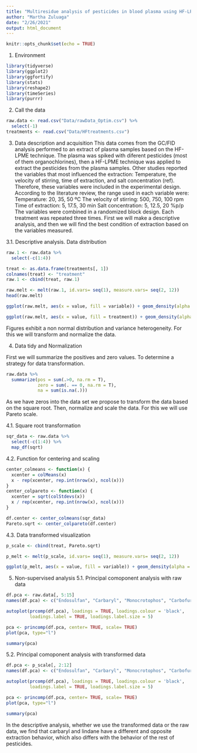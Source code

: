 ```yaml
---
title: "Multiresidue analysis of pesticides in blood plasma using HF-LPME"
author: "Martha Zuluaga"
date: "2/26/2021"
output: html_document
---
```


```r
knitr::opts_chunk$set(echo = TRUE)
```

1. Environment
```r
library(tidyverse)
library(ggplot2)
library(ggfortify)
library(stats)
library(reshape2)
library(timeSeries)
library(purrr)
```

2. Call the data 
```r
raw.data <- read.csv("Data/rawData_Optim.csv") %>% 
  select(-1)
treatments <- read.csv("Data/HFtreatments.csv")
```

3. Data description and acquisition
This data comes from the GC/FID analysis performed to an extract of plasma samples based on the HF-LPME technique. 
The plasma was spiked with diferent pesticides (most of them organochlorines), then a HF-LPME technique was applied to extract the pesticides from the plasma samples. 
Other studies reported the variables that most influenced the extraction: Temperature, the velocity of stirring, time of extraction, and salt concentration (ref). Therefore, these variables were included in the experimental design.
According to the literature review, the range used in each variable were: 
Temperature: 20, 35, 50 ºC
The velocity of stirring: 500, 750, 100 rpm
Time of extraction: 5, 17.5, 30 min
Salt concentration: 5, 12.5, 20 %p/p
The variables were combined in a randomized block design.
Each treatment was repeated three times.
First we will make a descriptive analysis, and then we will find the best condition of extraction based on the variables measured. 

3.1. Descriptive analysis. Data distribution
```r

raw.1 <- raw.data %>% 
  select(-c(1:4))

treat <- as.data.frame(treatments[, 1])
colnames(treat) <- "treatment"
raw.1 <- cbind(treat, raw.1)

raw.melt <- melt(raw.1, id.vars= seq(1), measure.vars= seq(2, 12))
head(raw.melt)
```
```r
ggplot(raw.melt, aes(x = value, fill = variable)) + geom_density(alpha = 0.8) + xlim(-0.5, 2)
```

```r
ggplot(raw.melt, aes(x = value, fill = treatment)) + geom_density(alpha = 0.8) + xlim(-0.5, 2)
```
Figures exhibit a non normal distribution and variance heterogeneity. For this we will transform and normalize the data.

4. Data tidy and Normalization

First we will summarize the positives and zero values. To determine a strategy for data transformation. 
```r
raw.data %>% 
  summarize(pos = sum(.>0, na.rm = T),
            zero = sum(. == 0, na.rm = T),
            na = sum(is.na(.)))
```
As we have zeros into the data set we propose to transform the data based on the square root. Then, normalize and scale the data. For this we will use Pareto scale.

4.1. Square root transformation
```r
sqr_data <- raw.data %>% 
  select(-c(1:4)) %>% 
  map_df(sqrt)
```

4.2. Function for centering and scaling
```r
center_colmeans <- function(x) {
  xcenter = colMeans(x)
  x - rep(xcenter, rep.int(nrow(x), ncol(x)))
}
center_colpareto <- function(x) {
  xcenter = sqrt(colStdevs(x)) 
  x / rep(xcenter, rep.int(nrow(x), ncol(x)))
}

df.center <- center_colmeans(sqr_data)
Pareto.sqrt <- center_colpareto(df.center)
```

4.3. Data transformed visualization
```r
p_scale <- cbind(treat, Pareto.sqrt)

p_melt <- melt(p_scale, id.vars= seq(1), measure.vars= seq(2, 12))

ggplot(p_melt, aes(x = value, fill = variable)) + geom_density(alpha = 0.3, show.legend = TRUE) + xlim(-5, 5) 
```

5. Non-supervised analysis
5.1. Principal comoponent analysis with raw data 
```r
df.pca <- raw.data[, 5:15]
names(df.pca) <- c("Endosulfan", "Carbaryl", "Monocrotophos", "Carbofuran", "Lindane", "Aldrin", "Methyl.Parathion", "Dieldrin", "DDD", "DDT", "Endrin")

autoplot(prcomp(df.pca), loadings = TRUE, loadings.colour = 'black',
         loadings.label = TRUE, loadings.label.size = 5)

```

```r
pca <- princomp(df.pca, center= TRUE, scale= TRUE)
plot(pca, type="l")
```


```r
summary(pca)
```

5.2. Principal comoponent analysis with transformed data

```r
df.pca <- p_scale[, 2:12]
names(df.pca) <- c("Endosulfan", "Carbaryl", "Monocrotophos", "Carbofuran", "Lindane", "Aldrin", "Methyl.Parathion", "Dieldrin", "DDD", "DDT", "Endrin")

autoplot(prcomp(df.pca), loadings = TRUE, loadings.colour = 'black',
         loadings.label = TRUE, loadings.label.size = 5)
```

```r
pca <- princomp(df.pca, center= TRUE, scale= TRUE)
plot(pca, type="l")
```

```r
summary(pca)
```

In the descriptive analysis, whether we use the transformed data or the raw data, we find that carbaryl and lindane have a different and opposite extraction behavior, which also differs with the behavior of the rest of pesticides.










